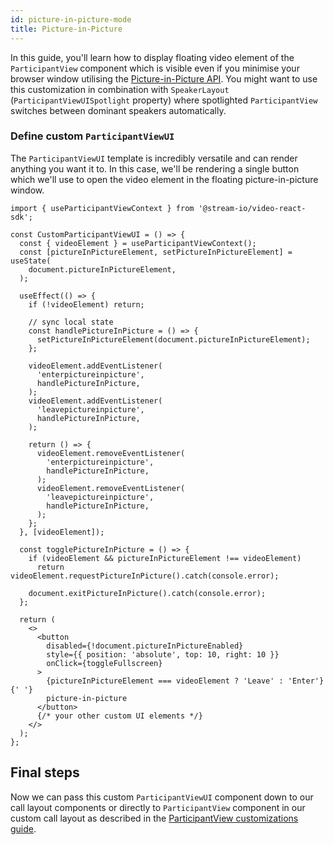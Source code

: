 ```yaml
---
id: picture-in-picture-mode
title: Picture-in-Picture
---
```


In this guide, you'll learn how to display floating video element of the `ParticipantView` component which is visible even if you minimise your browser window utilising the [Picture-in-Picture API](https://developer.mozilla.org/en-US/docs/Web/API/Picture-in-Picture_API). You might want to use this customization in combination with `SpeakerLayout` (`ParticipantViewUISpotlight` property) where spotlighted `ParticipantView` switches between dominant speakers automatically.

### Define custom `ParticipantViewUI`

The `ParticipantViewUI` template is incredibly versatile and can render anything you want it to. In this case, we'll be rendering a single button which we'll use to open the video element in the floating picture-in-picture window.

```tsx
import { useParticipantViewContext } from '@stream-io/video-react-sdk';

const CustomParticipantViewUI = () => {
  const { videoElement } = useParticipantViewContext();
  const [pictureInPictureElement, setPictureInPictureElement] = useState(
    document.pictureInPictureElement,
  );

  useEffect(() => {
    if (!videoElement) return;

    // sync local state
    const handlePictureInPicture = () => {
      setPictureInPictureElement(document.pictureInPictureElement);
    };

    videoElement.addEventListener(
      'enterpictureinpicture',
      handlePictureInPicture,
    );
    videoElement.addEventListener(
      'leavepictureinpicture',
      handlePictureInPicture,
    );

    return () => {
      videoElement.removeEventListener(
        'enterpictureinpicture',
        handlePictureInPicture,
      );
      videoElement.removeEventListener(
        'leavepictureinpicture',
        handlePictureInPicture,
      );
    };
  }, [videoElement]);

  const togglePictureInPicture = () => {
    if (videoElement && pictureInPictureElement !== videoElement)
      return videoElement.requestPictureInPicture().catch(console.error);

    document.exitPictureInPicture().catch(console.error);
  };

  return (
    <>
      <button
        disabled={!document.pictureInPictureEnabled}
        style={{ position: 'absolute', top: 10, right: 10 }}
        onClick={toggleFullscreen}
      >
        {pictureInPictureElement === videoElement ? 'Leave' : 'Enter'}{' '}
        picture-in-picture
      </button>
      {/* your other custom UI elements */}
    </>
  );
};
```

## Final steps

Now we can pass this custom `ParticipantViewUI` component down to our call layout components or directly to `ParticipantView` component in our custom call layout as described in the [ParticipantView customizations guide](../../ui-cookbook/participant-view-customizations).

